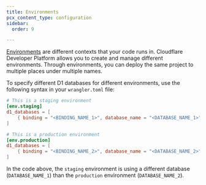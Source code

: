 ```yaml
---
title: Environments
pcx_content_type: configuration
sidebar:
  order: 9

---
```


[Environments](/workers/wrangler/environments/) are different contexts that your code runs in. Cloudflare Developer Platform allows you to create and manage different environments. Through environments, you can deploy the same project to multiple places under multiple names.

To specify different D1 databases for different environments, use the following syntax in your `wrangler.toml` file:

```toml
# This is a staging environment
[env.staging]
d1_databases = [
    { binding = "<BINDING_NAME_1>", database_name = "<DATABASE_NAME_1>", database_id = "<UUID1>" },
]

# This is a production environment
[env.production]
d1_databases = [
    { binding = "<BINDING_NAME_2>", database_name = "<DATABASE_NAME_2>", database_id = "<UUID2>" },
]
```

In the code above, the `staging` environment is using a different database (`DATABASE_NAME_1`) than the `production` environment (`DATABASE_NAME_2`).
